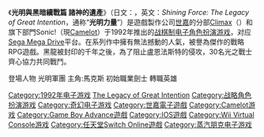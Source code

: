 {{noteTA
| G1 = Games
| G2 = Sega
|1=zh-cn:光明力量; zh-tw:光明與黑暗續戰篇;
}}
《'''光明與黑暗續戰篇 諸神的遺產'''》（日文：{{lang|ja|シャイニング・フォース 神々の遺産}}，英文：''Shining Force: The Legacy of Great Intention''，通称“'''光明力量'''”）是遊戲製作公司[[世嘉|世嘉]]的分部[[Climax_Entertainment|Climax]]（{{lang|ja|クライマックス}}）和旗下部門Sonic!（現[[Camelot|Camelot]]）于1992年推出的[[战棋游戏|战棋制]][[电子角色扮演游戏|电子角色扮演游戏]]，对应[[Sega_Mega_Drive|Sega Mega Drive]]平台。在系列作中擁有無法撼動的人氣，被譽為傑作的戰略RPG遊戲。黑龍被封印的千年之後，為了阻止盧恩法斯特的侵攻，30名光之戰士齊心協力共同戰鬥。

{{光明與黑暗}}
登場人物
光明軍團
主角:馬克斯 初始職業劍士 轉職英雄 
{{CVG-stub}}

{{DEFAULTSORT:Shining Force: The Legacy of Great Intention}}
[[Category:1992年电子游戏|Category:1992年电子游戏]]
[[Category:光明與黑暗系列|The Legacy of Great Intention]]
[[Category:战略角色扮演游戏|Category:战略角色扮演游戏]]
[[Category:奇幻电子游戏|Category:奇幻电子游戏]]
[[Category:世嘉電子遊戲|Category:世嘉電子遊戲]]
[[Category:Camelot游戏|Category:Camelot游戏]]
[[Category:Game_Boy_Advance遊戲|Category:Game Boy Advance遊戲]]
[[Category:IOS遊戲|Category:IOS遊戲]]
[[Category:Wii_Virtual_Console游戏|Category:Wii Virtual Console游戏]]
[[Category:任天堂Switch_Online遊戲|Category:任天堂Switch Online遊戲]]
[[Category:蒸汽朋克电子游戏|Category:蒸汽朋克电子游戏]]